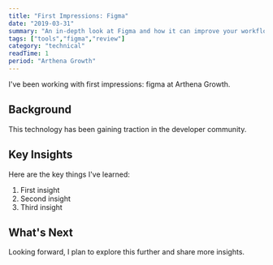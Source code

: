 ```yaml
---
title: "First Impressions: Figma"
date: "2019-03-31"
summary: "An in-depth look at Figma and how it can improve your workflow."
tags: ["tools","figma","review"]
category: "technical"
readTime: 1
period: "Arthena Growth"
---
```


I've been working with first impressions: figma at Arthena Growth.

## Background

This technology has been gaining traction in the developer community.

## Key Insights

Here are the key things I've learned:

1. First insight
2. Second insight
3. Third insight

## What's Next

Looking forward, I plan to explore this further and share more insights.

